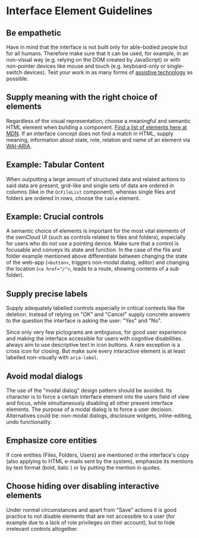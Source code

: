 
<Meta title="Documentation/Guidelines" />

# Interface Element Guidelines

## Be empathetic

Have in mind that the interface is not built only for able-bodied people but for all humans. Therefore make sure that it can be used, for example, in an non-visual way (e.g. relying on the DOM created by JavaScript) or with non-pointer devices like mouse and touch (e.g. keyboard-only or single-switch devices). Test your work in as many forms of [assistive technology](https://webaccess.berkeley.edu/resources/assistive-technology) as possible.

## Supply meaning with the right choice of elements

Regardless of the visual representation, choose a meaningful and semantic HTML element when building a component. [Find a list of elements here at MDN](https://developer.mozilla.org/en-US/docs/Web/HTML/Element). If an interface concept does not find a match in HTML, supply meaning, information about state, role, relation and name of an element via [WAI-ARIA](https://www.w3.org/TR/wai-aria/).

## Example: Tabular Content

When outputting a large amount of structured data and related actions to said data are present, grid-like and single sets of data are ordered in columns (like in the `OcFileList` component), whereas single files and folders are ordered in rows, choose the `table` element.

## Example: Crucial controls

A semantic choice of elements is important for the most vital elements of the ownCloud UI (such as controls related to files and folders), especially for users who do not use a pointing device. Make sure that a control is focusable and conveys its state and function. In the case of the file and folder example mentioned above differentiate between changing the state of the web-app (`<button>`, triggers non-modal dialog, editor) and changing the location (`<a href="/">`, leads to a route, showing contents of a sub folder).

## Supply precise labels

Supply adequately labelled controls especially in critical contexts like file deletion. Instead of relying on "OK" and "Cancel" supply concrete answers to the question the interface is asking the user: "Yes" and "No".

Since only very few pictograms are ambiguous, for good user experience and making the interface accessible for users with cognitive disabilities. always aim to use descriptive text in icon buttons. A rare exception is a cross icon for closing. But make sure every interactive element is at least labelled non-visually with `aria-label`.

## Avoid modal dialogs

The use of the "modal dialog" design pattern should be avoided. Its character is to force a certain interface element into the users field of view and focus, while simultaneously disabling all other present interface elements. The purpose of a modal dialog is to force a user decision. Alternatives could be: non-modal dialogs, disclosure widgets, inline-editing, undo functionality.

## Emphasize core entities

If core entities (Files, Folders, Users) are mentioned in the interface's copy (also applying to HTML e-mails sent by the system), emphasize its mentions by text format (bold, italic ) or by putting the mention in quotes.

## Choose hiding over disabling interactive elements

Under normal circumstances and apart from "Save" actions it is good practice to not disable elements that are not accessible to a user (for example due to a lack of role privileges on their account), but to hide irrelevant controls altogether.
